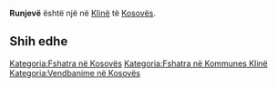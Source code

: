 {{Fshat në 
 | Emri                = Runjevë
 | EmriAlt                = 
 | NAME_SHORT_FORM=      
 | NAME_GENERIC=      
 | NAME_SORT_NAME_RO=      RUNJEVE
 | FULL_NAME_RO = Runjevë
 | FULL_NAME_ND_RO=Runjeve
 | SORT_NAME_RG=RUNJEVE
 | FULL_NAME_RG=Runjevë
 | FULL_NAME_ND_RG=Runjeve
 | SRP_NAME_SHORT_FORM=      
 | SRP_NAME_GENERIC=      
 | SRP_NAME_SORT_NAME_RO=      
 | SRP_FULL_NAME_RO = 
 | SRP_FULL_NAME_ND_RO=
 | SRP_SORT_NAME_RG=
 | SRP_FULL_NAME_RG=
 | SRP_FULL_NAME_ND_RG=
 | Emri (Rasa dhanore) = 
 | Figura              = 
 | Shteti              = Kosovo
 | Komuna              = Klinë
 | Kodi postar         = 
 | Sipërfaqja          = 

 | Popullsia           = 

 | Regj. i popullsisë  = 
 | Dend. e popullsisë  = 
 | Faqja zyrtare       = 
 <!--- Koordinatat ----> 
 | Gjerësia            = 42.244722
 | Gjatësia            = 21.254444
 | Lartësia            = 
}}
'''Runjevë''' është një [[]] në [[Klinë]] të [[Kosovës]].

<!-- == Gjeografia == -->
<!-- == Historia == -->
<!-- == Demografia == -->
== Shih edhe ==
{{Komuna Klinë}}
{{Kosovo-Administrata-Cung}}

[[Kategoria:Fshatra në Kosovës]]
[[Kategoria:Fshatra në Kommunes Klinë]]
[[Kategoria:Vendbanime në Kosovës]]